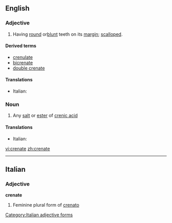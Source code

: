 == English ==
===Adjective===
{{en-adj}}
#{{botany}} Having [[round]] or[[ blunt]] teeth on its [[margin]]; [[scalloped]].

====Derived terms====
*[[crenulate]]
*[[bicrenate]]
*[[double crenate]]

====Translations====
{{top}}
*Italian: {{t|it|crenato}}
{{mid}}

{{bottom}}

===Noun===
{{en-noun}}

#{{chemistry}} Any [[salt]] or [[ester]] of [[crenic acid]]

====Translations====
{{top}}
*Italian: {{t|it|crenato|m}}
{{mid}}

{{bottom}}

[[vi:crenate]]
[[zh:crenate]]

----
==Italian==

===Adjective===
'''crenate''' {{f}}

# Feminine plural form of [[crenato]]
[[Category:Italian adjective forms]]
{{rfc-auto}}